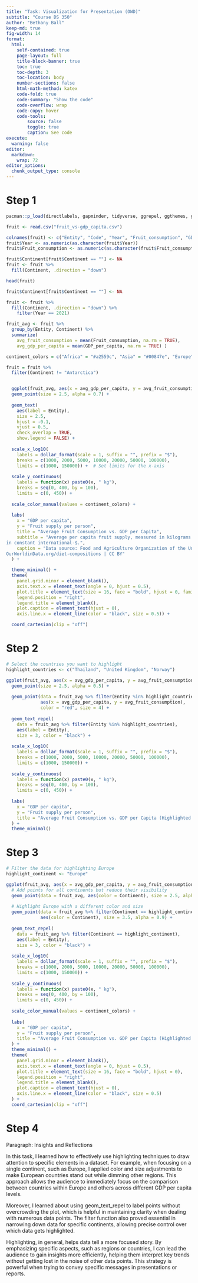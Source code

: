 ```yaml
---
title: "Task: Visualization for Presentation (OWD)"
subtitle: "Course DS 350"
author: "Bethany Ball"
keep-md: true
fig-width: 14
format:
  html:
    self-contained: true
    page-layout: full
    title-block-banner: true
    toc: true
    toc-depth: 3
    toc-location: body
    number-sections: false
    html-math-method: katex
    code-fold: true
    code-summary: "Show the code"
    code-overflow: wrap
    code-copy: hover
    code-tools:
        source: false
        toggle: true
        caption: See code
execute: 
  warning: false
editor: 
  markdown: 
    wrap: 72
editor_options: 
  chunk_output_type: console
---
```


# Step 1

```r
pacman::p_load(directlabels, gapminder, tidyverse, ggrepel, ggthemes, ggplot2, dplyr, tidyr, scales)

fruit <- read.csv("fruit_vs-gdp_capita.csv")

colnames(fruit) <- c("Entity", "Code", "Year", "Fruit_consumption", "GDP_per_capita", "Continent")
fruit$Year <- as.numeric(as.character(fruit$Year))
fruit$Fruit_consumption <- as.numeric(as.character(fruit$Fruit_consumption))

fruit$Continent[fruit$Continent == ""] <- NA
fruit <- fruit %>%
  fill(Continent, .direction = "down")

head(fruit)
```

```r


fruit$Continent[fruit$Continent == ""] <- NA

fruit <- fruit %>%
  fill(Continent, .direction = "down") %>% 
    filter(Year == 2021)

fruit_avg <- fruit %>%
  group_by(Entity, Continent) %>%
  summarize(
    avg_fruit_consumption = mean(Fruit_consumption, na.rm = TRUE),
    avg_gdp_per_capita = mean(GDP_per_capita, na.rm = TRUE) )

```


```r

continent_colors = c("Africa" = "#a2559c", "Asia" = "#00847e", "Europe" = "#4c6a9c", "North America" = "#e66e5a", "Oceania" = "#9a5129", "South America" = "#883039")

fruit = fruit %>% 
  filter(Continent != "Antarctica")


  ggplot(fruit_avg, aes(x = avg_gdp_per_capita, y = avg_fruit_consumption, color = Continent)) +
  geom_point(size = 2.5, alpha = 0.7) +
  
  geom_text(
    aes(label = Entity),
    size = 2.5,
    hjust = -0.1,
    vjust = 0.5,
    check_overlap = TRUE,
    show.legend = FALSE) +
  
  scale_x_log10(
    labels = dollar_format(scale = 1, suffix = "", prefix = "$"),  
    breaks = c(1000, 2000, 5000, 10000, 20000, 50000, 100000),
    limits = c(1000, 150000)) +  # Set limits for the x-axis
  
  scale_y_continuous(
    labels = function(x) paste0(x, " kg"),
    breaks = seq(0, 400, by = 100),
    limits = c(0, 450)) +
  
  scale_color_manual(values = continent_colors) +
  
  labs(
    x = "GDP per capita",
    y = "Fruit supply per person",  
    title = "Average Fruit Consumption vs. GDP per Capita",
    subtitle = "Average per capita fruit supply, measured in kilograms per year versus gross domestic product (GDP) per capita, measured
in constant international-$.",
    caption = "Data source: Food and Agriculture Organization of the United Nations (2023); World Bank (2023) – Learn more about this data
OurWorldinData.org/diet-compositions | CC BY"
  ) +  

  theme_minimal() +
  theme(
    panel.grid.minor = element_blank(),  
    axis.text.x = element_text(angle = 0, hjust = 0.5),  
    plot.title = element_text(size = 16, face = "bold", hjust = 0, family = "Times New Roman"),
    legend.position = "right",  
    legend.title = element_blank(),  
    plot.caption = element_text(hjust = 0),  
    axis.line.x = element_line(color = "black", size = 0.5)) +  

  coord_cartesian(clip = "off")  


```



# Step 2

```r
# Select the countries you want to highlight
highlight_countries <- c("Thailand", "United Kingdom", "Norway")

ggplot(fruit_avg, aes(x = avg_gdp_per_capita, y = avg_fruit_consumption, color = Continent)) +
  geom_point(size = 2.5, alpha = 0.5) +
  
  geom_point(data = fruit_avg %>% filter(Entity %in% highlight_countries),
             aes(x = avg_gdp_per_capita, y = avg_fruit_consumption), 
             color = "red", size = 4) +
  
  geom_text_repel(
    data = fruit_avg %>% filter(Entity %in% highlight_countries),
    aes(label = Entity),
    size = 3, color = "black") +
  
  scale_x_log10(
    labels = dollar_format(scale = 1, suffix = "", prefix = "$"),
    breaks = c(1000, 2000, 5000, 10000, 20000, 50000, 100000),
    limits = c(1000, 150000)) +
  
  scale_y_continuous(
    labels = function(x) paste0(x, " kg"),
    breaks = seq(0, 400, by = 100),
    limits = c(0, 450)) +
  
  labs(
    x = "GDP per capita",
    y = "Fruit supply per person",
    title = "Average Fruit Consumption vs. GDP per Capita (Highlighted Countries)"
  ) +
  theme_minimal()

```




# Step 3

```r
# Filter the data for highlighting Europe
highlight_continent <- "Europe"

ggplot(fruit_avg, aes(x = avg_gdp_per_capita, y = avg_fruit_consumption)) +
  # Add points for all continents but reduce their visibility
  geom_point(data = fruit_avg, aes(color = Continent), size = 2.5, alpha = 0.2) +
  
  # Highlight Europe with a different color and size
  geom_point(data = fruit_avg %>% filter(Continent == highlight_continent),
             aes(color = Continent), size = 3.5, alpha = 0.9) +
  
  geom_text_repel(
    data = fruit_avg %>% filter(Continent == highlight_continent),
    aes(label = Entity),
    size = 3, color = "black") +
  
  scale_x_log10(
    labels = dollar_format(scale = 1, suffix = "", prefix = "$"),
    breaks = c(1000, 2000, 5000, 10000, 20000, 50000, 100000),
    limits = c(1000, 150000)) +
  
  scale_y_continuous(
    labels = function(x) paste0(x, " kg"),
    breaks = seq(0, 400, by = 100),
    limits = c(0, 450)) +
  
  scale_color_manual(values = continent_colors) +
  
  labs(
    x = "GDP per capita",
    y = "Fruit supply per person",
    title = "Average Fruit Consumption vs. GDP per Capita (Highlighted: Europe)"
  ) +
  theme_minimal() +
  theme(
    panel.grid.minor = element_blank(),
    axis.text.x = element_text(angle = 0, hjust = 0.5),
    plot.title = element_text(size = 16, face = "bold", hjust = 0),
    legend.position = "right",
    legend.title = element_blank(),
    plot.caption = element_text(hjust = 0),
    axis.line.x = element_line(color = "black", size = 0.5)
  ) +
  coord_cartesian(clip = "off")

```

# Step 4

Paragraph: Insights and Reflections

In this task, I learned how to effectively use highlighting techniques to draw attention to specific elements in a dataset. For example, when focusing on a single continent, such as Europe, I applied color and size adjustments to make European countries stand out while dimming other regions. This approach allows the audience to immediately focus on the comparison between countries within Europe and others across different GDP per capita levels.

Moreover, I learned about using geom_text_repel to label points without overcrowding the plot, which is helpful in maintaining clarity when dealing with numerous data points. The filter function also proved essential in narrowing down data for specific continents, allowing precise control over which data gets highlighted.

Highlighting, in general, helps data tell a more focused story. By emphasizing specific aspects, such as regions or countries, I can lead the audience to gain insights more efficiently, helping them interpret key trends without getting lost in the noise of other data points. This strategy is powerful when trying to convey specific messages in presentations or reports.






















